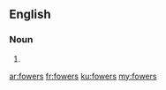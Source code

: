 ==English==

===Noun===
{{head|en|plural}}

# {{plural of|fower|lang=en}}

[[ar:fowers]]
[[fr:fowers]]
[[ku:fowers]]
[[my:fowers]]